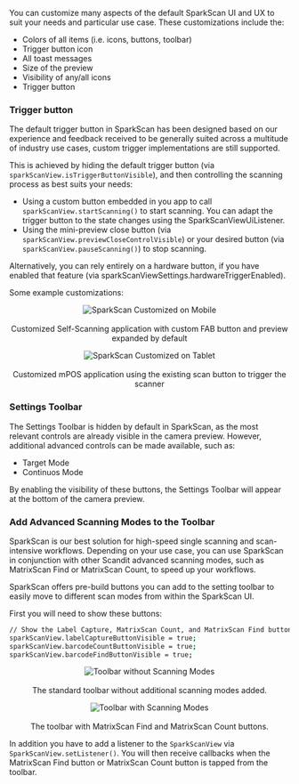 You can customize many aspects of the default SparkScan UI and UX to suit your needs and particular use case. These customizations include the:

* Colors of all items (i.e. icons, buttons, toolbar)
* Trigger button icon
* All toast messages
* Size of the preview
* Visibility of any/all icons
* Trigger button

### Trigger button

The default trigger button in SparkScan has been designed based on our experience and feedback received to be generally suited across a multitude of industry use cases, custom trigger implementations are still supported.

This is achieved by hiding the default trigger button (via `sparkScanView.isTriggerButtonVisible`), and then controlling the scanning process as best suits your needs:

* Using a custom button embedded in you app to call `sparkScanView.startScanning()` to start scanning. You can adapt the trigger button to the state changes using the SparkScanViewUiListener.
* Using the mini-preview close button (via `sparkScanView.previewCloseControlVisible`) or your desired button (via `sparkScanView.pauseScanning()`) to stop scanning.

Alternatively, you can rely entirely on a hardware button, if you have enabled that feature (via sparkScanViewSettings.hardwareTriggerEnabled).

Some example customizations:

<p align="center">
  <img src="/img/sparkscan/SparkScanSelfScanning.png" alt="SparkScan Customized on Mobile" /><br></br>Customized Self-Scanning application with custom FAB button and preview expanded by default
</p>

<p align="center">
  <img src="/img/sparkscan/SparkScanmPOS.png" alt="SparkScan Customized on Tablet" /><br></br>Customized mPOS application using the existing scan button to trigger the scanner
</p>

### Settings Toolbar

The Settings Toolbar is hidden by default in SparkScan, as the most relevant controls are already visible in the camera preview.
However, additional advanced controls can be made available, such as:

* Target Mode
* Continuos Mode

By enabling the visibility of these buttons, the Settings Toolbar will appear at the bottom of the camera preview.

### Add Advanced Scanning Modes to the Toolbar

SparkScan is our best solution for high-speed single scanning and scan-intensive workflows. Depending on your use case, you can use SparkScan in conjunction with other Scandit advanced scanning modes, such as MatrixScan Find or MatrixScan Count, to speed up your workflows.

SparkScan offers pre-build buttons you can add to the setting toolbar to easily move to different scan modes from within the SparkScan UI.

First you will need to show these buttons:

```sh
// Show the Label Capture, MatrixScan Count, and MatrixScan Find buttons
sparkScanView.labelCaptureButtonVisible = true;
sparkScanView.barcodeCountButtonVisible = true;
sparkScanView.barcodeFindButtonVisible = true;
```

<p align="center">
  <img src="/img/sparkscan/toolbar.png" alt="Toolbar without Scanning Modes" /><br></br>The standard toolbar without additional scanning modes added.
</p>

<p align="center">
  <img src="/img/sparkscan/toolbar-buttons.png" alt="Toolbar with Scanning Modes" /><br></br>The toolbar with MatrixScan Find and MatrixScan Count buttons.
</p>

In addition you have to add a listener to the `SparkScanView` via `SparkScanView.setListener()`. You will then receive callbacks when the MatrixScan Find button or MatrixScan Count button is tapped from the toolbar.
